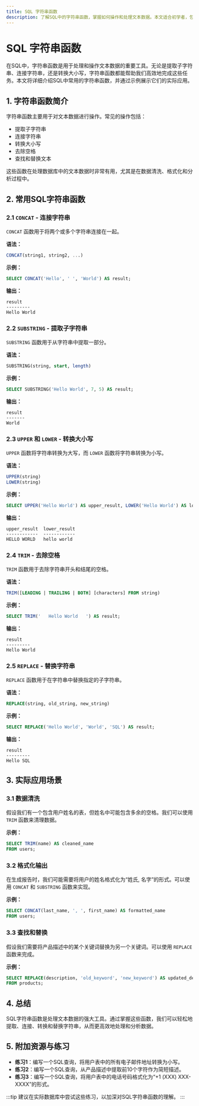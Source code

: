 ```yaml
---
title: SQL 字符串函数
description: 了解SQL中的字符串函数，掌握如何操作和处理文本数据。本文适合初学者，包含代码示例和实际应用场景。
---
```


# SQL 字符串函数

在SQL中，字符串函数是用于处理和操作文本数据的重要工具。无论是提取子字符串、连接字符串，还是转换大小写，字符串函数都能帮助我们高效地完成这些任务。本文将详细介绍SQL中常用的字符串函数，并通过示例展示它们的实际应用。

## 1. 字符串函数简介

字符串函数主要用于对文本数据进行操作。常见的操作包括：

- 提取子字符串
- 连接字符串
- 转换大小写
- 去除空格
- 查找和替换文本

这些函数在处理数据库中的文本数据时非常有用，尤其是在数据清洗、格式化和分析过程中。

## 2. 常用SQL字符串函数

### 2.1 `CONCAT` - 连接字符串

`CONCAT` 函数用于将两个或多个字符串连接在一起。

**语法：**
```sql
CONCAT(string1, string2, ...)
```

**示例：**
```sql
SELECT CONCAT('Hello', ' ', 'World') AS result;
```

**输出：**
```
result
---------
Hello World
```

### 2.2 `SUBSTRING` - 提取子字符串

`SUBSTRING` 函数用于从字符串中提取一部分。

**语法：**
```sql
SUBSTRING(string, start, length)
```

**示例：**
```sql
SELECT SUBSTRING('Hello World', 7, 5) AS result;
```

**输出：**
```
result
-------
World
```

### 2.3 `UPPER` 和 `LOWER` - 转换大小写

`UPPER` 函数将字符串转换为大写，而 `LOWER` 函数将字符串转换为小写。

**语法：**
```sql
UPPER(string)
LOWER(string)
```

**示例：**
```sql
SELECT UPPER('Hello World') AS upper_result, LOWER('Hello World') AS lower_result;
```

**输出：**
```
upper_result  lower_result
------------  ------------
HELLO WORLD   hello world
```

### 2.4 `TRIM` - 去除空格

`TRIM` 函数用于去除字符串开头和结尾的空格。

**语法：**
```sql
TRIM([LEADING | TRAILING | BOTH] [characters] FROM string)
```

**示例：**
```sql
SELECT TRIM('   Hello World   ') AS result;
```

**输出：**
```
result
---------
Hello World
```

### 2.5 `REPLACE` - 替换字符串

`REPLACE` 函数用于在字符串中替换指定的子字符串。

**语法：**
```sql
REPLACE(string, old_string, new_string)
```

**示例：**
```sql
SELECT REPLACE('Hello World', 'World', 'SQL') AS result;
```

**输出：**
```
result
---------
Hello SQL
```

## 3. 实际应用场景

### 3.1 数据清洗

假设我们有一个包含用户姓名的表，但姓名中可能包含多余的空格。我们可以使用 `TRIM` 函数来清理数据。

**示例：**
```sql
SELECT TRIM(name) AS cleaned_name
FROM users;
```

### 3.2 格式化输出

在生成报告时，我们可能需要将用户的姓名格式化为“姓氏, 名字”的形式。可以使用 `CONCAT` 和 `SUBSTRING` 函数来实现。

**示例：**
```sql
SELECT CONCAT(last_name, ', ', first_name) AS formatted_name
FROM users;
```

### 3.3 查找和替换

假设我们需要将产品描述中的某个关键词替换为另一个关键词。可以使用 `REPLACE` 函数来完成。

**示例：**
```sql
SELECT REPLACE(description, 'old_keyword', 'new_keyword') AS updated_description
FROM products;
```

## 4. 总结

SQL字符串函数是处理文本数据的强大工具。通过掌握这些函数，我们可以轻松地提取、连接、转换和替换字符串，从而更高效地处理和分析数据。

## 5. 附加资源与练习

- **练习1**：编写一个SQL查询，将用户表中的所有电子邮件地址转换为小写。
- **练习2**：编写一个SQL查询，从产品描述中提取前10个字符作为简短描述。
- **练习3**：编写一个SQL查询，将用户表中的电话号码格式化为“+1 (XXX) XXX-XXXX”的形式。

:::tip
建议在实际数据库中尝试这些练习，以加深对SQL字符串函数的理解。
:::